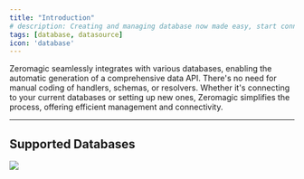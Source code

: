 ```yaml
---
title: "Introduction"
# description: Creating and managing database now made easy, start connecting now!
tags: [database, datasource]
icon: 'database'
---
```


Zeromagic seamlessly integrates with various databases, enabling the automatic generation of a comprehensive data API. There's no need for manual coding of handlers, schemas, or resolvers. Whether it's connecting to your current databases or setting up new ones, Zeromagic simplifies the process, offering efficient management and connectivity.

---

## Supported Databases

<CardGroup cols={2}>

<a href="datasources/quickstart">
  <Frame caption="Azure Cosmos">
    <img noZoom src="/assets/images/azure-cosmos-db.png" />
  </Frame>
</a>

</CardGroup>
